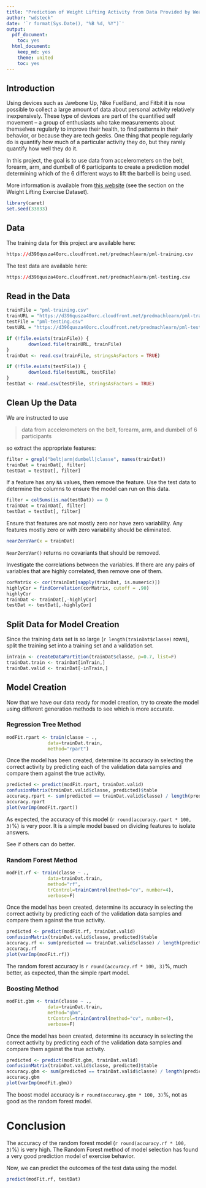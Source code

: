 ```yaml
---
title: "Prediction of Weight Lifting Activity from Data Provided by Wearable Accelerometers"
author: "wdsteck"
date: '`r format(Sys.Date(), "%B %d, %Y")`'
output:
  pdf_document:
    toc: yes
  html_document:
    keep_md: yes
    theme: united
    toc: yes
---
```


## Introduction

Using devices such as Jawbone Up, Nike FuelBand, and Fitbit it is now possible to collect a large amount of data about personal activity relatively inexpensively. These type of devices are part of the quantified self movement – a group of enthusiasts who take measurements about themselves regularly to improve their health, to find patterns in their behavior, or because they are tech geeks. One thing that people regularly do is quantify how much of a particular activity they do, but they rarely quantify how well they do it.

In this project, the goal is to use data from accelerometers on the belt, forearm, arm, and dumbell of 6 participants to create a prediction model determining which of the 6 different ways to lift the barbell is being used.

More information is available from [this website](http://groupware.les.inf.puc-rio.br/har) (see the section on the Weight Lifting Exercise Dataset).

```r
library(caret)
set.seed(33833)
```

## Data

The training data for this project are available here:
```R
https://d396qusza40orc.cloudfront.net/predmachlearn/pml-training.csv
```

The test data are available here:
```R
https://d396qusza40orc.cloudfront.net/predmachlearn/pml-testing.csv
```

## Read in the Data

```R

trainFile = "pml-training.csv"
trainURL = "https://d396qusza40orc.cloudfront.net/predmachlearn/pml-training.csv"
testFile = "pml-testing.csv"
testURL = "https://d396qusza40orc.cloudfront.net/predmachlearn/pml-testing.csv"

if (!file.exists(trainFile)) {
        download.file(trainURL, trainFile)
}
trainDat <- read.csv(trainFile, stringsAsFactors = TRUE)

if (!file.exists(testFile)) {
        download.file(testURL, testFile)
}
testDat <- read.csv(testFile, stringsAsFactors = TRUE)

```

## Clean Up the Data

We are instructed to use

> data from accelerometers on the belt, forearm, arm, and dumbell of 6 participants

so extract the appropriate features:

```r
filter = grepl("belt|arm|dumbell|classe", names(trainDat))
trainDat = trainDat[, filter]
testDat = testDat[, filter]
```

If a feature has any `NA` values, then remove the feature. Use the test data to
determine the columns to ensure the model can run on this data.

```r
filter = colSums(is.na(testDat)) == 0
trainDat = trainDat[, filter]
testDat = testDat[, filter]
```

Ensure that features are not mostly zero nor have zero variability. Any
features mostly zero or with zero variability should be eliminated.
```r
nearZeroVar(x = trainDat)
```
`NearZeroVar()` returns no covariants that should be removed.

Investigate the correlations between the variables. If there are any
pairs of variables that are highly correlated, then remove one of them.

```r
corMatrix <- cor(trainDat[sapply(trainDat, is.numeric)])
highlyCor = findCorrelation(corMatrix, cutoff = .90)
highlyCor
trainDat <- trainDat[,-highlyCor]
testDat <- testDat[,-highlyCor]
```

## Split Data for Model Creation

Since the training data set is so large (`r length(trainDat$classe)` rows), split
the training set into a training set and a validation set.

```r
inTrain <- createDataPartition(trainDat$classe, p=0.7, list=F)
trainDat.train <- trainDat[inTrain,]
trainDat.valid <- trainDat[-inTrain,]
```

## Model Creation

Now that we have our data ready for model creation, try to create the model
using different generation methods to see which is more accurate.

### Regression Tree Method

```r
modFit.rpart <- train(classe ~ ., 
               data=trainDat.train,
               method="rpart")
```

Once the model has been created, determine its accuracy in selecting
the correct activity by predicting each of the validation data samples
and compare them against the true activity.

```r
predicted <- predict(modFit.rpart, trainDat.valid)
confusionMatrix(trainDat.valid$classe, predicted)$table
accuracy.rpart <- sum(predicted == trainDat.valid$classe) / length(predicted)
accuracy.rpart
plot(varImp(modFit.rpart))
```

As expected, the accuracy of this model (`r round(accuracy.rpart * 100, 3)`%) is very poor. It is a simple model based on dividing features to isolate answers.

See if others can do better.

### Random Forest Method

```r
modFit.rf <- train(classe ~ ., 
               data=trainDat.train,
               method="rf",
               trControl=trainControl(method="cv", number=4),
               verbose=F)
```

Once the model has been created, determine its accuracy in selecting
the correct activity by predicting each of the validation data samples
and compare them against the true activity.

```r
predicted <- predict(modFit.rf, trainDat.valid)
confusionMatrix(trainDat.valid$classe, predicted)$table
accuracy.rf <- sum(predicted == trainDat.valid$classe) / length(predicted)
accuracy.rf
plot(varImp(modFit.rf))
```

The random forest accuracy is `r round(accuracy.rf * 100, 3)`%, much better,
as expected, than the simple rpart model.

### Boosting Method

```r
modFit.gbm <- train(classe ~ ., 
               data=trainDat.train,
               method="gbm",
               trControl=trainControl(method="cv", number=4),
               verbose=F)
```

Once the model has been created, determine its accuracy in selecting
the correct activity by predicting each of the validation data samples
and compare them against the true activity.

```r
predicted <- predict(modFit.gbm, trainDat.valid)
confusionMatrix(trainDat.valid$classe, predicted)$table
accuracy.gbm <- sum(predicted == trainDat.valid$classe) / length(predicted)
accuracy.gbm
plot(varImp(modFit.gbm))
```

The boost model accuracy is `r round(accuracy.gbm * 100, 3)`%, not as good as
the random forest model.

# Conclusion

The accuracy of the random forest model (`r round(accuracy.rf * 100, 3)`%) is
very high. The Random Forest method of model selection has found
a very good prediction model of exercise behavior.

Now, we can predict the outcomes of the test data using the model.

```r
predict(modFit.rf, testDat)
```

